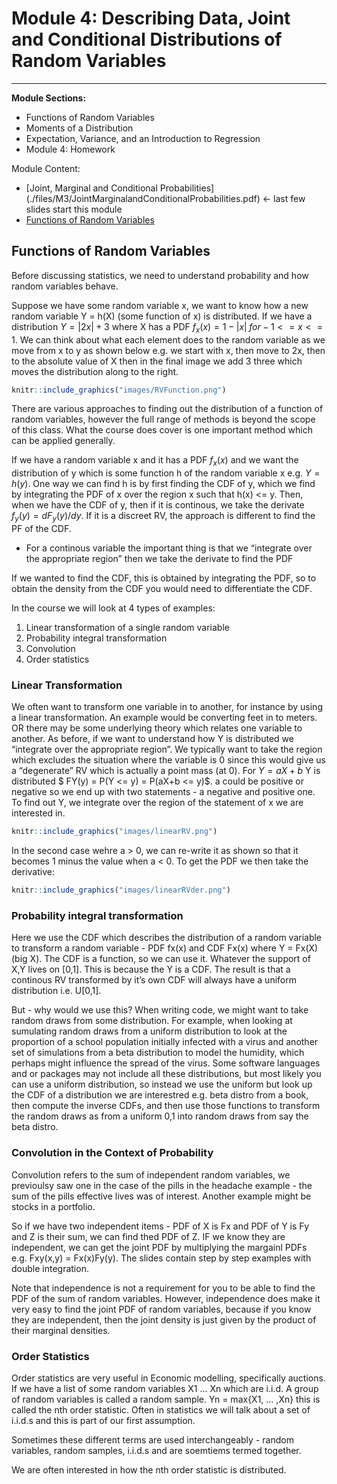 # Module 4: Describing Data, Joint and Conditional Distributions of Random Variables
***


**Module Sections:**

* Functions of Random Variables
* Moments of a Distribution
* Expectation, Variance, and an Introduction to Regression
* Module 4: Homework

Module Content:

* [Joint, Marginal and Conditional Probabilities] (./files/M3/JointMarginalandConditionalProbabilities.pdf) <- last few slides start this module
* [Functions of Random Variables](./files/M4/FunctionsOfRandomVariables.pdf)


## Functions of Random Variables

Before discussing statistics, we need to understand probability and how random variables behave.  

Suppose we have some random variable x, we want to know how a new random variable Y = h(X) (some function of x) is distributed.  If we have a distribution $Y = |2x| + 3$ where X has a PDF $f_x(x) = 1 - |x| \; for -1 <= x <= 1$. We can think about what each element does to the random variable as we move from x to y as shown below e.g. we start with x, then move to 2x, then to the absolute value of X then in the final image we add 3 three which moves the distribution along to the right.

```r
knitr::include_graphics("images/RVFunction.png")
```

There are various approaches to finding out the distribution of a function of random variables, however the full range of methods is beyond the scope of this class.  What the course does cover is one important method which can be applied generally.

If we have a random variable x and it has a PDF $f_x(x)$ and we want the distribution of y which is some function h of the random variable x e.g. $Y = h(y)$.
One way we can find h is by first finding the CDF of y, which we find by integrating the PDF of x over the region x such that h(x) <= y.  Then, when we have the CDF of y, then if it is continous, we take the derivate $f_y(y) = dF_y(y) / dy$.  If it is a discreet RV, the approach is different to find the PF of the CDF.

* For a continous variable the important thing is that we "integrate over the appropriate region" then we take the derivate to find the PDF

If we wanted to find the CDF, this is obtained by integrating the PDF, so to obtain the density from the CDF you would need to differentiate the CDF.

In the course we will look at 4 types of examples:

1. Linear transformation of a single random variable
2. Probability integral transformation
3. Convolution
4. Order statistics

### Linear Transformation

We often want to transform one variable in to another, for instance by using a linear transformation.  An example would be converting feet in to meters.  OR there may be some underlying theory which relates one variable to another.  As before, if we want to understand how Y is distributed we "integrate over the appropriate region". We typically want to take the region which excludes the situation where the variable is 0 since this would give us a "degenerate" RV which is actually a point mass (at 0).  For $Y = aX + b$ Y is distributed $ FY(y) = P(Y <= y) = P(aX+b <= y)$.  a could be positive or negative so we end up with two statements - a negative and positive one.   To find out Y, we integrate over the region of the statement of x we are interested in.

```r
knitr::include_graphics("images/linearRV.png")
```

In the second case wehre a > 0, we can re-write it as shown so that it becomes 1 minus the value when a < 0.  To get the PDF we then take the derivative:

```r
knitr::include_graphics("images/linearRVder.png")
```

### Probability integral transformation

Here we use the CDF which describes the distribution of a random variable to transform a random variable - PDF fx(x) and CDF Fx(x) where Y = Fx(X) (big X).  The CDF is a function, so we can use it. Whatever the support of X,Y lives on [0,1]. This is because the Y is a CDF. The result is that a continous RV transformed by it's own CDF will always have a uniform distribution i.e. U[0,1].

But - why would we use this?  When writing code, we might want to take random draws from some distribution.  For example, when looking at sumulating random draws from a uniform distribution to look at the proportion of a school population initially infected with a virus and another set of simulations from a beta distribution to model the humidity, which perhaps might influence the spread of the virus.  Some software languages and or packages may not include all these distributions, but most likely you can use a uniform distribution, so instead we use the uniform but look up the CDF of a distribution we are interestred e.g. beta distro from a book, then compute the inverse CDFs, and then use those functions to transform the random draws as from a uniform 0,1 into random draws from say the beta distro.  

### Convolution in the Context of Probability

Convolution refers to the sum of independent random variables, we previoulsy saw one in the case of the pills in the headache example - the sum of the pills effective lives was of interest.  Another example might be stocks in a portfolio. 

So if we have two independent items - PDF of X is Fx and PDF of Y is Fy and Z is their sum, we can find thed PDF of Z.  IF we know they are independent, we can get the joint PDF by multiplying the margainl PDFs e.g. Fxy(x,y) = Fx(x)Fy(y).  The slides contain step by step examples with double integration.

Note that independence is not a requirement for you to be able to find the PDF of the sum of random variables. However, independence does make it very easy to find the joint PDF of random variables, because if you know they are independent, then the joint density is just given by the product of their marginal densities.

### Order Statistics

Order statistics are very useful in Economic modelling, specifically auctions.  If we have a list of some random variables X1 ... Xn which are i.i.d. A group of random variables is called a random sample.  Yn = max{X1, ... ,Xn} this is called the nth order statistic.  Often in statistics we will talk about a set of i.i.d.s and this is part of our first assumption.  

Sometimes these different terms are used interchangeably - random variables, random samples, i.i.d.s and are soemtiems termed together.  

We are often interested in how the nth order statistic is distributed. 